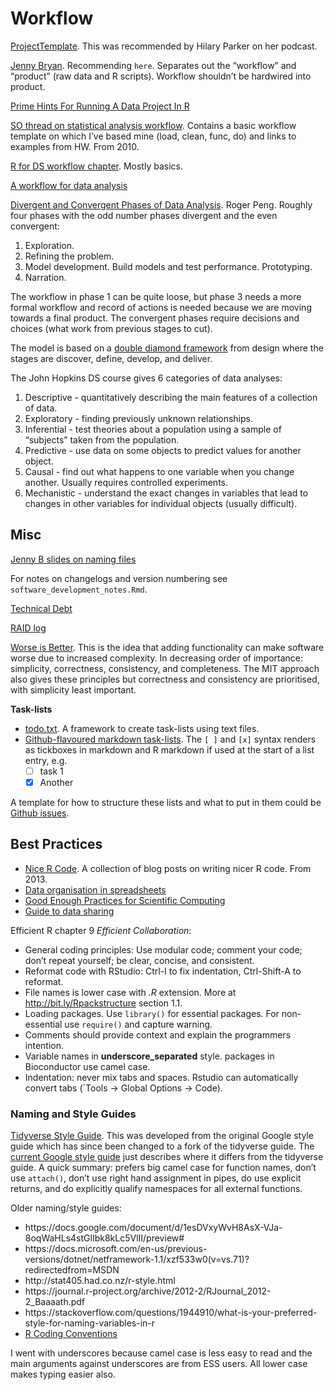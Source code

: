 # Workflow

[ProjectTemplate](http://projecttemplate.net/getting_started.html). This was recommended by Hilary Parker on her podcast.

[Jenny Bryan](https://www.tidyverse.org/articles/2017/12/workflow-vs-script/). Recommending `here`. Separates out the "workflow" and "product" (raw data and R scripts). Workflow shouldn't be hardwired into product.

[Prime Hints For Running A Data Project In R](https://kkulma.github.io/2018-03-18-Prime-Hints-for-Running-a-data-project-in-R/)

[SO thread on statistical analysis workflow](https://stackoverflow.com/questions/1429907/workflow-for-statistical-analysis-and-report-writing/). Contains a basic workflow template on which I've based mine (load, clean, func, do) and links to examples from HW. From 2010.

[R for DS workflow chapter](https://r4ds.had.co.nz/workflow-projects.html). Mostly basics. 

[A workflow for data analysis](https://staffblogs.le.ac.uk/teachingr/2020/09/21/a-workflow-for-data-analysis/)

[Divergent and Convergent Phases of Data Analysis](https://simplystatistics.org/2018/09/14/divergent-and-convergent-phases-of-data-analysis/). Roger Peng.  Roughly four phases with the odd number phases divergent and the even convergent:

1. Exploration.
2. Refining the problem.
3. Model development. Build models and test performance. Prototyping. 
4. Narration.

The workflow in phase 1 can be quite loose, but phase 3 needs a more formal workflow and record of actions is needed because we are moving towards a final product. The convergent phases require decisions and choices (what work from previous stages to cut). 

The model is based on a [double diamond framework](https://www.designcouncil.org.uk/news-opinion/what-framework-innovation-design-councils-evolved-double-diamond) from design where the stages are discover, define, develop, and deliver.

The John Hopkins DS course gives 6 categories of data analyses:

1.	Descriptive - quantitatively describing the main features of a collection of data.
2.	Exploratory - finding previously unknown relationships.
3.	Inferential - test theories about a population using a sample of “subjects” taken from the population.
4.	Predictive - use data on some objects to predict values for another object.
5.	Causal - find out what happens to one variable when you change another. Usually requires controlled experiments.
6.	Mechanistic - understand the exact changes in variables that lead to changes in other variables for individual objects (usually difficult).

## Misc

[Jenny B slides on naming files](https://speakerdeck.com/jennybc/how-to-name-files)

For notes on changelogs and version numbering see `software_development_notes.Rmd`.

[Technical Debt](https://resources.sei.cmu.edu/asset_files/WhitePaper/2012_019_001_58818.pdf)

[RAID log](https://www.projectmanager.com/blog/raid-log-use-one)

[Worse is Better](https://en.m.wikipedia.org/wiki/Worse_is_better). This is the idea that adding functionality can make software worse due to increased complexity. In decreasing order of importance: simplicity, correctness, consistency, and completeness. The MIT approach also gives these principles but correctness and consistency are prioritised, with simplicity least important.

**Task-lists**

+ [todo.txt](https://computers.tutsplus.com/tutorials/how-to-manage-your-tasks-with-todotxt--cms-20293). A framework to create task-lists using text files. 
+ [Github-flavoured markdown task-lists](https://pandao.github.io/editor.md/examples/task-lists.html). The `[ ]` and `[x]` syntax renders as tickboxes in markdown and R markdown if used at the start of a list entry, e.g.
    + [ ] task 1
    + [x] Another

A template for how to structure these lists and what to put in them could be [Github issues](https://guides.github.com/features/issues/).

## Best Practices

+ [Nice R Code](https://nicercode.github.io/). A collection of blog posts on writing nicer R code. From 2013.
+ [Data organisation in spreadsheets](https://kbroman.org/dataorg/)
+ [Good Enough Practices for Scientific Computing](https://swcarpentry.github.io/good-enough-practices-in-scientific-computing/)
+ [Guide to data sharing](https://github.com/jtleek/datasharing)

Efficient R chapter 9 *Efficient Collaboration*:

+ General coding principles: Use modular code; comment your code; don't repeat yourself; be clear, concise, and consistent.
+ Reformat code with RStudio: Ctrl-I to fix indentation, Ctrl-Shift-A to reformat.
+ File names is lower case with *.R* extension. More at [http://bit.ly/Rpackstructure](http://bit.ly/Rpackstructure) section 1.1.
+ Loading packages. Use `library()` for essential packages. For non-essential use `require()` and capture warning.
+ Comments should provide context and explain the programmers intention.
+ Variable names in **underscore_separated** style. packages in Bioconductor use camel case.
+ Indentation: never mix tabs and spaces. Rstudio can automatically convert tabs (`Tools -> Global Options -> Code).

### Naming and Style Guides

[Tidyverse Style Guide](https://style.tidyverse.org). This was developed from the original Google style guide which has since been changed to a fork of the tidyverse guide. The [current Google style guide](https://google.github.io/styleguide/Rguide.html) just describes where it differs from the tidyverse guide. A quick summary: prefers big camel case for function names, don't use `attach()`, don't use right hand assignment in pipes, do use explicit returns, and do explicitly qualify namespaces for all external functions.

Older naming/style guides:

+ https://docs.google.com/document/d/1esDVxyWvH8AsX-VJa-8oqWaHLs4stGlIbk8kLc5VlII/preview#
+ https://docs.microsoft.com/en-us/previous-versions/dotnet/netframework-1.1/xzf533w0(v=vs.71)?redirectedfrom=MSDN
+ http://stat405.had.co.nz/r-style.html
+ https://journal.r-project.org/archive/2012-2/RJournal_2012-2_Baaaath.pdf
+ https://stackoverflow.com/questions/1944910/what-is-your-preferred-style-for-naming-variables-in-r
+ [R Coding Conventions](https://docs.google.com/document/d/1esDVxyWvH8AsX-VJa-8oqWaHLs4stGlIbk8kLc5VlII/edit)

I went with underscores because camel case is less easy to read and the main arguments against underscores are from ESS users. All lower case makes typing easier also. 

